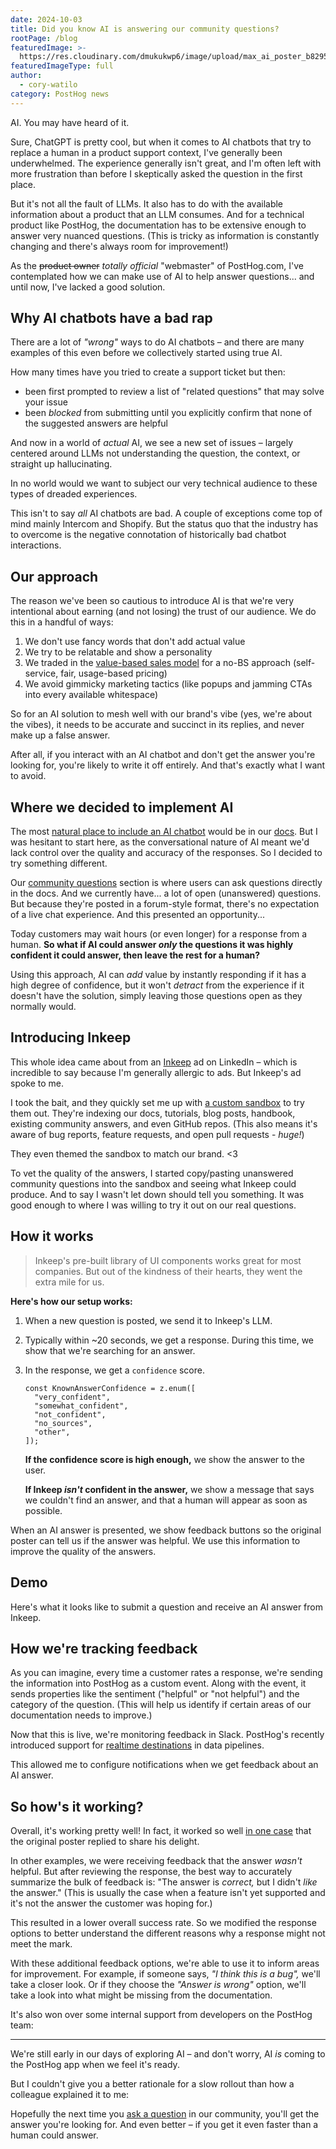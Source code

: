 ```yaml
---
date: 2024-10-03
title: Did you know AI is answering our community questions?
rootPage: /blog
featuredImage: >-
  https://res.cloudinary.com/dmukukwp6/image/upload/max_ai_poster_b829564bbf.png
featuredImageType: full
author:
  - cory-watilo
category: PostHog news
---
```


AI. You may have heard of it.

Sure, ChatGPT is pretty cool, but when it comes to AI chatbots that try to replace a human in a product support context, I've generally been underwhelmed. The experience generally isn't great, and I'm often left with more frustration than before I skeptically asked the question in the first place.

But it's not all the fault of LLMs. It also has to do with the available information about a product that an LLM consumes. And for a technical product like PostHog, the documentation has to be extensive enough to answer very nuanced questions. (This is tricky as information is constantly changing and there's always room for improvement!)

As the ~~product owner~~ _totally official_ "webmaster" of PostHog.com, I've contemplated how we can make use of AI to help answer questions... and until now, I've lacked a good solution.

## Why AI chatbots have a bad rap

There are a lot of _"wrong"_ ways to do AI chatbots – and there are many examples of this even before we collectively started using true AI.

How many times have you tried to create a support ticket but then:

- been first prompted to review a list of "related questions" that may solve your issue
- been _blocked_ from submitting until you explicitly confirm that none of the suggested answers are helpful

And now in a world of _actual_ AI, we see a new set of issues – largely centered around LLMs not understanding the question, the context, or straight up hallucinating.

In no world would we want to subject our very technical audience to these types of dreaded experiences.

This isn't to say _all_ AI chatbots are bad. A couple of exceptions come top of mind mainly Intercom and Shopify. But the status quo that the industry has to overcome is the negative connotation of historically bad chatbot interactions.

## Our approach

The reason we've been so cautious to introduce AI is that we're very intentional about earning (and not losing) the trust of our audience. We do this in a handful of ways:

1. We don't use fancy words that don't add actual value
1. We try to be relatable and show a personality
1. We traded in the [value-based sales model](/sales) for a no-BS approach (self-service, fair, usage-based pricing)
1. We avoid gimmicky marketing tactics (like popups and jamming CTAs into every available whitespace)

So for an AI solution to mesh well with our brand's vibe (yes, we're about the vibes), it needs to be accurate and succinct in its replies, and never make up a false answer.

After all, if you interact with an AI chatbot and don't get the answer you're looking for, you're likely to write it off entirely. And that's exactly what I want to avoid.

## Where we decided to implement AI

The most [natural place to include an AI chatbot](/newsletter/building-ai-features) would be in our [docs](/docs). But I was hesitant to start here, as the conversational nature of AI meant we'd lack control over the quality and accuracy of the responses. So I decided to try something different.

Our [community questions](/questions) section is where users can ask questions directly in the docs. And we currently have... a lot of open (unanswered) questions. But because they're posted in a forum-style format, there's no expectation of a live chat experience. And this presented an opportunity...

Today customers may wait hours (or even longer) for a response from a human. **So what if AI could answer _only_ the questions it was highly confident it could answer, then leave the rest for a human?**

Using this approach, AI can _add_ value by instantly responding if it has a high degree of confidence, but it won't _detract_ from the experience if it doesn't have the solution, simply leaving those questions open as they normally would.

## Introducing Inkeep

This whole idea came about from an [Inkeep](https://inkeep.com?utm_source=posthog) ad on LinkedIn – which is incredible to say because I'm generally allergic to ads. But Inkeep's ad spoke to me.

<ProductScreenshot
    imageLight = "https://res.cloudinary.com/dmukukwp6/image/upload/inkeep_ad_9b53d43fda.png" 
    classes="rounded"
    alt="Inkeep's LinkedIn ad"
/>

I took the bait, and they quickly set me up with [a custom sandbox](https://share.inkeep.com/posthog/3003538eb7fd) to try them out. They're indexing our docs, tutorials, blog posts, handbook, existing community answers, and even GitHub repos. (This also means it's aware of bug reports, feature requests, and open pull requests - _huge!_)

<ProductScreenshot
    imageLight = "https://res.cloudinary.com/dmukukwp6/image/upload/inkeep_sandbox_4ca8513bf0.png" 
    classes="rounded"
    alt="Inkeep sandbox"
/>

They even themed the sandbox to match our brand. &lt;3

<ProductScreenshot
    imageLight = "https://res.cloudinary.com/dmukukwp6/image/upload/inkeep_email_f22b3b7112.png" 
    classes="rounded"
    alt="Inkeep email"
/>

To vet the quality of the answers, I started copy/pasting unanswered community questions into the sandbox and seeing what Inkeep could produce. And to say I wasn't let down should tell you something. It was good enough to where I was willing to try it out on our real questions.

## How it works

> Inkeep's pre-built library of UI components works great for most companies. But out of the kindness of their hearts, they went the extra mile for us.

**Here's how our setup works:**

1. When a new question is posted, we send it to Inkeep's LLM.
1. Typically within ~20 seconds, we get a response. During this time, we show that we're searching for an answer.
    <ProductScreenshot
        imageLight = "https://res.cloudinary.com/dmukukwp6/image/upload/inkeep_in_progress_5599f03642.png"
        classes="rounded"
        alt="AI answer in progress"
    />
1. In the response, we get a `confidence` score.

    ```
    const KnownAnswerConfidence = z.enum([
      "very_confident",
      "somewhat_confident",
      "not_confident",
      "no_sources",
      "other",
    ]);
    ```

    <p><strong className="text-green">If the confidence score is high enough,</strong> we show the answer to the user.</p>
    <p><strong className="text-red">If Inkeep <em>isn't</em> confident in the answer,</strong> we show a message that says we couldn't find an answer, and that a human will appear as soon as possible.</p>

When an AI answer is presented, we show feedback buttons so the original poster can tell us if the answer was helpful. We use this information to improve the quality of the answers.

<ProductScreenshot
    imageLight = "https://res.cloudinary.com/dmukukwp6/image/upload/inkeep_review_6a6510b750.png" 
    classes="rounded"
    alt="How's the AI answer?"
/>

## Demo

Here's what it looks like to submit a question and receive an AI answer from Inkeep.

<ProductVideo
    videoLight= "https://res.cloudinary.com/dmukukwp6/video/upload/inkeep_demo_71fa820a65.mp4" 
    alt="Inkeep answers a PostHog question" 
    classes="rounded shadow-xl"
    autoPlay={false}
/>

## How we're tracking feedback

As you can imagine, every time a customer rates a response, we're sending the information into PostHog as a custom event. Along with the event, it sends properties like the sentiment ("helpful" or "not helpful") and the category of the question. (This will help us identify if certain areas of our documentation needs to improve.)

<ProductScreenshot
    imageLight = "https://res.cloudinary.com/dmukukwp6/image/upload/inkeep_event_957c7b340d.png" 
    classes="rounded bg-light dark:bg-dark"
    alt="Feedback event"
/>

Now that this is live, we're monitoring feedback in Slack. PostHog's recently introduced support for [realtime destinations](https://posthog.com/changelog/2024#realtime-destinations-now-in-open-beta) in data pipelines.

<ProductScreenshot
    imageLight = "https://res.cloudinary.com/dmukukwp6/image/upload/inkeep_slack_config_b865638953.png" 
    classes="rounded"
    alt="Realtime Slack notification config"
/>

This allowed me to configure notifications when we get feedback about an AI answer.

<ProductScreenshot
    imageLight = "https://res.cloudinary.com/dmukukwp6/image/upload/inkeep_slack_973620665a.png" 
    classes="rounded"
    alt="Slack notification"
/>

## So how's it working?

Overall, it's working pretty well! In fact, it worked so well [in one case](/questions/autocapture-event-bubbling) that the original poster replied to share his delight.

<ProductScreenshot
    imageLight = "https://res.cloudinary.com/dmukukwp6/image/upload/positive_reply_1_ce48f0fc3a.png" 
    classes="rounded"
    alt="Customer approved"
/>

In other examples, we were receiving feedback that the answer _wasn't_ helpful. But after reviewing the response, the best way to accurately summarize the bulk of feedback is: "The answer is _correct,_ but I didn't _like_ the answer." (This is usually the case when a feature isn't yet supported and it's not the answer the customer was hoping for.)

This resulted in a lower overall success rate. So we modified the response options to better understand the different reasons why a response might not meet the mark.

<ProductScreenshot
    imageLight = "https://res.cloudinary.com/dmukukwp6/image/upload/ai_responses_cc819a5877.png" 
    classes="rounded"
    alt="Response options"
/>

With these additional feedback options, we're able to use it to inform areas for improvement. For example, if someone says, _"I think this is a bug",_ we'll take a closer look. Or if they choose the _"Answer is wrong"_ option, we'll take a look into what might be missing from the documentation.

It's also won over some internal support from developers on the PostHog team:

<ProductScreenshot
    imageLight = "https://res.cloudinary.com/dmukukwp6/image/upload/positive_reply_2_90d983c0e5.png" 
    classes="rounded"
    alt="Developer approved"
/>

---

We're still early in our days of exploring AI – and don't worry, AI _is_ coming to the PostHog app when we feel it's ready.

But I couldn't give you a better rationale for a slow rollout than how a colleague explained it to me:

<ProductScreenshot
    imageLight = "https://res.cloudinary.com/dmukukwp6/image/upload/anonymous_colleague_ec9787d2ed.png" 
    classes="rounded"
    alt="Anonymous quote"
/>

Hopefully the next time you [ask a question](/questions) in our community, you'll get the answer you're looking for. And even better – if you get it even faster than a human could answer.
